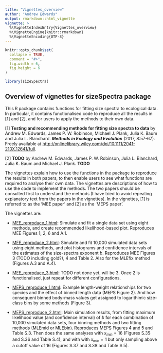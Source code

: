 ```yaml
---
title: "Vignettes_overview"
author: "Andrew Edwards"
output: rmarkdown::html_vignette
vignette: >
  %\VignetteIndexEntry{Vignettes_overview}
  %\VignetteEngine{knitr::rmarkdown}
  %\VignetteEncoding{UTF-8}
---
```


```r
knitr::opts_chunk$set(
  collapse = TRUE,
  comment = "#>",
  fig.width = 6,
  fig.height = 6
)
```

```r
library(sizeSpectra)
```

## Overview of vignettes for sizeSpectra package

This R package contains functions for fitting size spectra to ecological
data. In particular, it contains functionalised code to reproduce all the
results in [1] and [2], and for users to apply the methods to their own data.

[1] **Testing and recommending methods for fitting size spectra to data** by
Andrew M. Edwards, James P. W. Robinson, Michael J. Plank, Julia K. Baum and
Julia L. Blanchard. ***Methods in Ecology and Evolution*** (2017,
8:57-67). Freely available at
<http://onlinelibrary.wiley.com/doi/10.1111/2041-210X.12641/full>.

[2] **TODO** by Andrew M. Edwards, James P. W. Robinson, Julia L. Blanchard,
Julia K. Baum and Michael J. Plank. **TODO**

The vignettes explain how to use the functions in the package to reproduce the
results in both papers, to then enable users to see what functions are required
to analyse their own data.
The vignettes are descriptions of how to use the code to implement the
methods. The two papers should be consulted first to understand the methods (I
have tried to avoid repeating explanatory text from the papers in the vignettes). In the
vignettes, [1] is referred to as the 'MEE paper' and [2] as the 'MEPS paper'.

The vignettes are:

* [MEE_reproduce_1.html](MEE_reproduce_1.html): Simulate and fit a single data
set using eight methods, and create recommended likelihood-based
plot. Reproduces MEE Figures 1, 2, 6 and A.1.

* [MEE_reproduce_2.html](MEE_reproduce_2.html): Simulate and fit 10,000
  simulated data sets using eight methods, and plot histograms and confidence
  intervals of the estimates of the size-spectra exponent $b$. Reproduces MEE
  Figures 3 (TODO including gold?), 4 and Table 2. Also for the MLEfix method
  (Figures A.3 and A.4).

* [MEE_reproduce_3.html](MEE_reproduce_2.html): TODO not done yet, will
  be 3. Once 2 is functionalised, just repeat for different configurations.

* [MEPS_reproduce_1.html](MEPS_reproduce_1.html): Example length-weight
  relationships for two species and the effect of binned length data (MEPS
  Figure 2). And how consequent binned body-mass values get assigned to
  logarithimic size-class bins by some methods (Figure 3).

* [MEPS_reproduce_2.html](MEPS_reproduce_2.html): Main simulation results, from
fitting maximum likelihood value (and confidence interval) of $b$ for each
combination of 10,000 simulated data sets, four binning methods and two fitting
methods (MLEmid or MLEbin). Reproduces MEPS Figures 4 and 5 and Table S.3. Then
does the same analyses with $x_{min} = 16$ (Figures S.35 and S.36 and Table S.4),
and with with $x_{min} = 1$ but only sampling above a cutoff value of 16
(Figures S.37 and S.38 and Table S.5).
